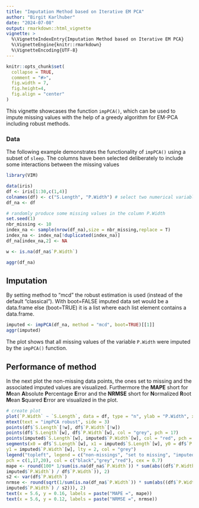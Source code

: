 ```yaml
---
title: "Imputation Method based on Iterative EM PCA"
author: "Birgit Karlhuber"
date: "2024-07-08"
output: rmarkdown::html_vignette
vignette: >
  %\VignetteIndexEntry{Imputation Method based on Iterative EM PCA}
  %\VignetteEngine{knitr::rmarkdown}
  %\VignetteEncoding{UTF-8}
---
```



```r
knitr::opts_chunk$set(
  collapse = TRUE,
  comment = "#>",
  fig.width = 7,
  fig.height=4,
  fig.align = "center"
)
```


This vignette showcases the function `impPCA()`, which can be used to impute missing values with the help of a greedy algorithm for EM-PCA including robust methods. 

### Data

The following example demonstrates the functionality of `impPCA()` using a subset of `sleep`. The columns have been selected deliberately to include some interactions between the missing values

```r
library(VIM)

data(iris)
df <- iris[1:30,c(1,4)]
colnames(df) <- c("S.Length", "P.Width") # select two numerical variables
df_na <- df

# randomly produce some missing values in the column P.Width
set.seed(1)
nbr_missing <- 10
index_na <- sample(nrow(df_na),size = nbr_missing,replace = T)
index_na <- index_na[!duplicated(index_na)]
df_na[index_na,2] <- NA

w <- is.na(df_na$`P.Width`)

aggr(df_na)

```


## Imputation

By setting method to "mcd" the robust estimation is used (instead of the default "classical"). With boot=FALSE imputed data set would be a data.frame else (boot=TRUE) it is a list where each list element contains a data.frame. 

```r
imputed <- impPCA(df_na, method = "mcd", boot=TRUE)[[1]]
aggr(imputed)

```

The plot shows that all missing values of the variable `P.Width` were imputed by the `impPCA()` function. 


## Performance of method

In the next plot the non-missing data points, the ones set to missing and the associated imputed values are visualized. Furthermore the **MAPE** short for **M**ean **A**bsolute **P**ercentage **E**rror and the **NRMSE** short for **N**ormalized **R**oot **M**ean **S**quared **E**rror are visualized in the plot. 

```r
# create plot
plot(`P.Width` ~ `S.Length`, data = df, type = "n", ylab = "P.Width", xlab="S.Length")
mtext(text = "impPCA robust", side = 3)
points(df$`S.Length`[!w], df$`P.Width`[!w])
points(df$`S.Length`[w], df$`P.Width`[w], col = "grey", pch = 17)
points(imputed$`S.Length`[w], imputed$`P.Width`[w], col = "red", pch = 20, cex = 1.4)
segments(x0 = df$`S.Length`[w], x1 = imputed$`S.Length`[w], y0 = df$`P.Width`[w],
y1 = imputed$`P.Width`[w], lty = 2, col = "grey")
legend("topleft", legend = c("non-missings", "set to missing", "imputed values"),
pch = c(1,17,20), col = c("black","grey","red"), cex = 0.7)
mape <- round(100* 1/sum(is.na(df_na$`P.Width`)) * sum(abs((df$`P.Width` -
imputed$`P.Width`) / df$`P.Width`)), 2)
s2 <- var(df$`P.Width`)
nrmse <- round(sqrt(1/sum(is.na(df_na$`P.Width`)) * sum(abs((df$`P.Width` -
imputed$`P.Width`) / s2))), 2)
text(x = 5.6, y = 0.16, labels = paste("MAPE =", mape))
text(x = 5.6, y = 0.12, labels = paste("NRMSE =", nrmse))

```

